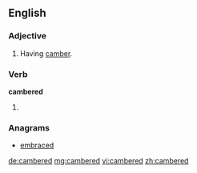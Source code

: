 ==English==

===Adjective===
{{en-adj}}

# Having [[camber]].

===Verb===
'''cambered'''

# {{en-past of|camber}}

===Anagrams===
* [[embraced#English|embraced]]

[[de:cambered]]
[[mg:cambered]]
[[vi:cambered]]
[[zh:cambered]]